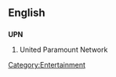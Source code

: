 ==English==
==={{initialism}}===
'''UPN'''

# {{US}} United Paramount Network

[[Category:Entertainment]]